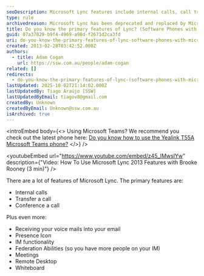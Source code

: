 ```yaml
---
seoDescription: Microsoft Lync features include internal calls, call transfer, conference calling and more, with presence icons, IM functionality, federation abilities, meetings, remote desktop and whiteboard capabilities.
type: rule
archivedreason: Microsoft Lync has been deprecated and replaced by Microsoft Teams, which offers enhanced features and functionality. See https://www.ssw.com.au/rules/rules-to-better-microsoft-teams/
title: Do you know the primary features of Lync? (Software Phones with Microsoft Lync)
guid: 07a37029-b9f4-4969-a98d-f2671d2ca3fd
uri: do-you-know-the-primary-features-of-lync-software-phones-with-microsoft-lync
created: 2013-02-28T03:42:52.000Z
authors:
  - title: Adam Cogan
    url: https://ssw.com.au/people/adam-cogan
related: []
redirects:
  - do-you-know-the-primary-features-of-lync-(software-phones-with-microsoft-lync)
lastUpdated: 2025-10-02T21:14:02.000Z
lastUpdatedBy: Tiago Araújo [SSW]
lastUpdatedByEmail: tiagov8@gmail.com
createdBy: Unknown
createdByEmail: Unknown@ssw.com.au
isArchived: true
---
```


<introEmbed
  body={<>
Using Microsoft Teams? We recommend you check out the latest phone here: [Do you know how to use the Yealink T55A Microsoft Teams phone?](/do-you-know-how-to-use-the-yealink-t55a-microsoft-teams-phone)
  </>}
/>

<youtubeEmbed url="https://www.youtube.com/embed/z45_IMwslYw" description={"Video: How To Use Microsoft Lync 2013 Features with Brooke Rooney (3 min)"} />


There are a lot of features of Microsoft Lync. The primary features are:

* Internal calls
* Transfer a call
* Conference a call

Plus even more:

* Receiving your voice mails into your email
* Presence Icon
* IM functionality
* Federation Abilities (so you have more people on your IM)
* Meetings
* Remote Desktop
* Whiteboard
